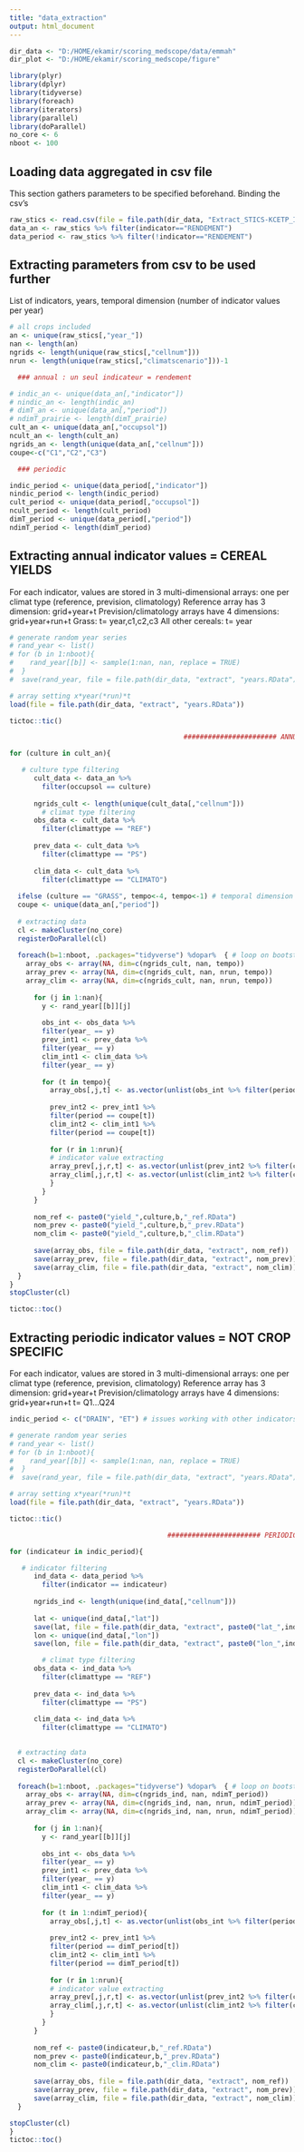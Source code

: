```yaml
---
title: "data_extraction"
output: html_document
---
```


```r
dir_data <- "D:/HOME/ekamir/scoring_medscope/data/emmah" 
dir_plot <- "D:/HOME/ekamir/scoring_medscope/figure" 

library(plyr)
library(dplyr)
library(tidyverse)
library(foreach)
library(iterators)
library(parallel)
library(doParallel)
no_core <- 6
nboot <- 100
```

## Loading data aggregated in csv file

This section gathers parameters to be specified beforehand.
Binding the csv's

```r
raw_stics <- read.csv(file = file.path(dir_data, "Extract_STICS-KCETP_Indicators_FR8_crau35_1993_2016.csv"), header = TRUE, sep = ",")
data_an <- raw_stics %>% filter(indicator=="RENDEMENT") 
data_period <- raw_stics %>% filter(!indicator=="RENDEMENT")

```

## Extracting parameters from csv to be used further

List of indicators, years, temporal dimension (number of indicator values per year)

```r
# all crops included
an <- unique(raw_stics[,"year_"])
nan <- length(an)
ngrids <- length(unique(raw_stics[,"cellnum"]))
nrun <- length(unique(raw_stics[,"climatscenario"]))-1

  ### annual : un seul indicateur = rendement

# indic_an <- unique(data_an[,"indicator"])
# nindic_an <- length(indic_an)
# dimT_an <- unique(data_an[,"period"]) 
# ndimT_prairie <- length(dimT_prairie)
cult_an <- unique(data_an[,"occupsol"]) 
ncult_an <- length(cult_an)
ngrids_an <- length(unique(data_an[,"cellnum"]))
coupe<-c("C1","C2","C3")

  ### periodic

indic_period <- unique(data_period[,"indicator"])
nindic_period <- length(indic_period)
cult_period <- unique(data_period[,"occupsol"]) 
ncult_period <- length(cult_period)
dimT_period <- unique(data_period[,"period"]) 
ndimT_period <- length(dimT_period)

```

## Extracting annual indicator values = CEREAL YIELDS

For each indicator, values are stored in 3 multi-dimensional arrays: one per climat type (reference, prevision, climatology)
Reference array has 3 dimension: grid+year+t
Prevision/climatology arrays have 4 dimensions: grid+year+run+t
Grass: t= year,c1,c2,c3
All other cereals: t= year

```r

# generate random year series
# rand_year <- list()
# for (b in 1:nboot){
#    rand_year[[b]] <- sample(1:nan, nan, replace = TRUE) 
#  }
#  save(rand_year, file = file.path(dir_data, "extract", "years.RData"))

# array setting x*year(*run)*t
load(file = file.path(dir_data, "extract", "years.RData"))

tictoc::tic() 

                                           ####################### ANNUAL #######################

for (culture in cult_an){

   # culture type filtering
      cult_data <- data_an %>% 
        filter(occupsol == culture)
      
      ngrids_cult <- length(unique(cult_data[,"cellnum"]))
        # climat type filtering
      obs_data <- cult_data %>% 
        filter(climattype == "REF") 
      
      prev_data <- cult_data %>% 
        filter(climattype == "PS") 
      
      clim_data <- cult_data %>% 
        filter(climattype == "CLIMATO") 
      
  ifelse (culture == "GRASS", tempo<-4, tempo<-1) # temporal dimension depends on culture type
  coupe <- unique(data_an[,"period"])
  
  # extracting data
  cl <- makeCluster(no_core)
  registerDoParallel(cl)
  
  foreach(b=1:nboot, .packages="tidyverse") %dopar%  { # loop on bootstrap samples
    array_obs <- array(NA, dim=c(ngrids_cult, nan, tempo))
    array_prev <- array(NA, dim=c(ngrids_cult, nan, nrun, tempo))
    array_clim <- array(NA, dim=c(ngrids_cult, nan, nrun, tempo))
  
      for (j in 1:nan){
        y <- rand_year[[b]][j]
        
        obs_int <- obs_data %>% 
        filter(year_ == y) 
        prev_int1 <- prev_data %>% 
        filter(year_ == y) 
        clim_int1 <- clim_data %>% 
        filter(year_ == y) 
        
        for (t in tempo){
          array_obs[,j,t] <- as.vector(unlist(obs_int %>% filter(period == coupe[t]) %>% select(indicatorvalue)))
          
          prev_int2 <- prev_int1 %>% 
          filter(period == coupe[t]) 
          clim_int2 <- clim_int1 %>% 
          filter(period == coupe[t]) 
   
          for (r in 1:nrun){
          # indicator value extracting
          array_prev[,j,r,t] <- as.vector(unlist(prev_int2 %>% filter(climatscenario == r) %>% select(indicatorvalue)))
          array_clim[,j,r,t] <- as.vector(unlist(clim_int2 %>% filter(climatscenario == r) %>% select(indicatorvalue)))
          }
        }
      }
    
      nom_ref <- paste0("yield_",culture,b,"_ref.RData")
      nom_prev <- paste0("yield_",culture,b,"_prev.RData")
      nom_clim <- paste0("yield_",culture,b,"_clim.RData")
      
      save(array_obs, file = file.path(dir_data, "extract", nom_ref))
      save(array_prev, file = file.path(dir_data, "extract", nom_prev))
      save(array_clim, file = file.path(dir_data, "extract", nom_clim))
  } 
}
stopCluster(cl)

tictoc::toc()

```

## Extracting periodic indicator values = NOT CROP SPECIFIC

For each indicator, values are stored in 3 multi-dimensional arrays: one per climat type (reference, prevision, climatology)
Reference array has 3 dimension: grid+year+t
Prevision/climatology arrays have 4 dimensions: grid+year+run+t
t= Q1...Q24

```r
indic_period <- c("DRAIN", "ET") # issues working with other indicators

# generate random year series
# rand_year <- list()
# for (b in 1:nboot){
#    rand_year[[b]] <- sample(1:nan, nan, replace = TRUE) 
#  }
#  save(rand_year, file = file.path(dir_data, "extract", "years.RData"))

# array setting x*year(*run)*t
load(file = file.path(dir_data, "extract", "years.RData"))

tictoc::tic() 

                                       ####################### PERIODIC #######################

for (indicateur in indic_period){

   # indicator filtering
      ind_data <- data_period %>% 
        filter(indicator == indicateur)
      
      ngrids_ind <- length(unique(ind_data[,"cellnum"]))
      
      lat <- unique(ind_data[,"lat"]) 
      save(lat, file = file.path(dir_data, "extract", paste0("lat_",indicateur,".RData")))
      lon <- unique(ind_data[,"lon"]) 
      save(lon, file = file.path(dir_data, "extract", paste0("lon_",indicateur,".RData")))

        # climat type filtering
      obs_data <- ind_data %>% 
        filter(climattype == "REF") 
      
      prev_data <- ind_data %>% 
        filter(climattype == "PS") 
      
      clim_data <- ind_data %>% 
        filter(climattype == "CLIMATO") 
      

  # extracting data
  cl <- makeCluster(no_core)
  registerDoParallel(cl)
  
  foreach(b=1:nboot, .packages="tidyverse") %dopar%  { # loop on bootstrap samples
    array_obs <- array(NA, dim=c(ngrids_ind, nan, ndimT_period))
    array_prev <- array(NA, dim=c(ngrids_ind, nan, nrun, ndimT_period))
    array_clim <- array(NA, dim=c(ngrids_ind, nan, nrun, ndimT_period))
  
      for (j in 1:nan){
        y <- rand_year[[b]][j]
        
        obs_int <- obs_data %>% 
        filter(year_ == y) 
        prev_int1 <- prev_data %>% 
        filter(year_ == y) 
        clim_int1 <- clim_data %>% 
        filter(year_ == y) 
        
        for (t in 1:ndimT_period){
          array_obs[,j,t] <- as.vector(unlist(obs_int %>% filter(period == dimT_period[t]) %>% select(indicatorvalue)))
          
          prev_int2 <- prev_int1 %>% 
          filter(period == dimT_period[t]) 
          clim_int2 <- clim_int1 %>% 
          filter(period == dimT_period[t]) 
   
          for (r in 1:nrun){
          # indicator value extracting
          array_prev[,j,r,t] <- as.vector(unlist(prev_int2 %>% filter(climatscenario == r) %>% select(indicatorvalue)))
          array_clim[,j,r,t] <- as.vector(unlist(clim_int2 %>% filter(climatscenario == r) %>% select(indicatorvalue)))
          }
        }
      }
    
      nom_ref <- paste0(indicateur,b,"_ref.RData")
      nom_prev <- paste0(indicateur,b,"_prev.RData")
      nom_clim <- paste0(indicateur,b,"_clim.RData")
      
      save(array_obs, file = file.path(dir_data, "extract", nom_ref))
      save(array_prev, file = file.path(dir_data, "extract", nom_prev))
      save(array_clim, file = file.path(dir_data, "extract", nom_clim))
  } 

stopCluster(cl)
}
tictoc::toc()

```

